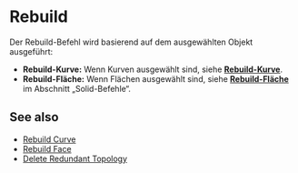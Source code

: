 
# Rebuild

<Reference shortcut="" command="Rebuild" button="Im vorgeschlagenen Befehlsmenü" buttonIcon='button-rebuild'/>

Der Rebuild-Befehl wird basierend auf dem ausgewählten Objekt ausgeführt:
   - **Rebuild-Kurve:** Wenn Kurven ausgewählt sind, siehe [**Rebuild-Kurve**](/sketch/rebuild-curve).
   - **Rebuild-Fläche:** Wenn Flächen ausgewählt sind, siehe [**Rebuild-Fläche**](/solid/rebuild-face) im Abschnitt „Solid-Befehle“.

## See also
- [Rebuild Curve](rebuild-curve)
- [Rebuild Face](/solid/rebuild-face)
- [Delete Redundant Topology](delete-redundant-topology)